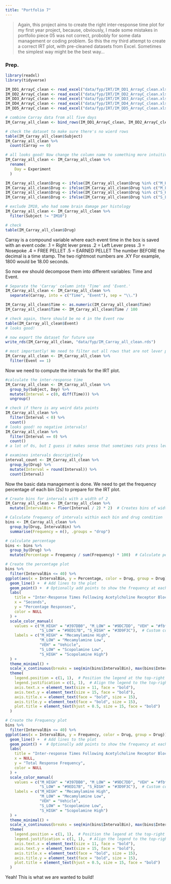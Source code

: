 ```yaml
---
title: "Portfolio 7"
---
```


> Again, this project aims to create the right inter-response time plot for my first year project, because, obviously, I made some mistakes in portfolio piece 05 was not correct, probobly for some data management or coding problem. So this the my third attempt to create a correct IRT plot, with pre-cleaned datasets from Excel. Sometimes the simplest way might be the best way...

### Prep.

```r
library(readxl)
library(tidyverse)

IM_DD1_ArrayC_clean <- read_excel("data/fyp/IRT/IM_DD1_ArrayC_clean.xlsx")
IM_DD2_ArrayC_clean <- read_excel("data/fyp/IRT/IM_DD2_ArrayC_clean.xlsx")
IM_DD3_ArrayC_clean <- read_excel("data/fyp/IRT/IM_DD3_ArrayC_clean.xlsx")
IM_DD4_ArrayC_clean <- read_excel("data/fyp/IRT/IM_DD4_ArrayC_clean.xlsx")
IM_DD5_ArrayC_clean <- read_excel("data/fyp/IRT/IM_DD5_ArrayC_clean.xlsx")
```

```r
# combine Carray data from all five days
IM_Carray_all_clean <- bind_rows(IM_DD1_ArrayC_clean, IM_DD2_ArrayC_clean, IM_DD3_ArrayC_clean, IM_DD4_ArrayC_clean, IM_DD5_ArrayC_clean)

# check the dataset to make sure there's no wierd rows
table(IM_Carray_all_clean$Subject)
IM_Carray_all_clean %>%
  count(Carray == 0)

# all looks good! Now change the column name to something more intuitive
IM_Carray_all_clean <- IM_Carray_all_clean %>%
  rename(
    Day = Experiment
  )
```

```r
IM_Carray_all_clean$Drug <- ifelse(IM_Carray_all_clean$Drug %in% c("M_HI", "MEC_HI", "MEC-HI"), "M_HIGH", IM_Carray_all_clean$Drug)
IM_Carray_all_clean$Drug <- ifelse(IM_Carray_all_clean$Drug %in% c("M_LO", "MEC_LO", "MEC-LO", "MEC-LOW"), "M_LOW", IM_Carray_all_clean$Drug)
IM_Carray_all_clean$Drug <- ifelse(IM_Carray_all_clean$Drug %in% c("S_HI", "SCOP_HI", "SCOP-HI"), "S_HIGH", IM_Carray_all_clean$Drug)
IM_Carray_all_clean$Drug <- ifelse(IM_Carray_all_clean$Drug %in% c("S_LO", "SCOP_LO", "SCOP-LOW", "SCP-LOW", "SCOP-LO"), "S_LOW", IM_Carray_all_clean$Drug)

# exclude IM10, who had some brain damage per histology
IM_Carray_all_clean <- IM_Carray_all_clean %>%
  filter(Subject != "IM10")

# check
table(IM_Carray_all_clean$Drug)
```

Carray is a compound variable where each event time in the box is saved with an event code:
.1 = Right lever press
.2 = Left Lever press
.3 = Nosepoke
.4 = FREE PELLET
.5 = EARNED PELLET
The number BEFORE the decimal is a time stamp. The two rightmost numbers are .XY
For example, 1800 would be 18.00 seconds.

So now ew should decompose them into different variables: Time and Event.

```r
# Separate the 'Carray' column into 'Time' and 'Event.'
IM_Carray_all_clean <- IM_Carray_all_clean %>%
  separate(Carray, into = c("Time", "Event"), sep = "\\.")

IM_Carray_all_clean$Time <- as.numeric(IM_Carray_all_clean$Time)
IM_Carray_all_clean$Time <- IM_Carray_all_clean$Time / 100

# check again, there should be no 4 in the Event row
table(IM_Carray_all_clean$Event)
# looks good!

# now export the dataset for future use
write_rds(IM_Carray_all_clean, "data/fyp/IM_Carray_all_clean.rds")

# most importantly! We need to filter out all rows that are not lever presses! Forgetting to do so before caused me to plot the wrong plot! Because I treated all events as lever presses!
IM_Carray_all_clean <- IM_Carray_all_clean %>%
  filter(Event == 1)
```

Now we need to compute the intervals for the IRT plot.
```r
#calculate the inter-response time
IM_Carray_all_clean <- IM_Carray_all_clean %>%
  group_by(Subject, Day) %>%
  mutate(Interval = c(0, diff(Time))) %>%
  ungroup()

# check if there is any weird data points 
IM_Carray_all_clean %>%
  filter(Interval < 0) %>%
  count()
# looks good! no negative intervals!
IM_Carray_all_clean %>%
  filter(Interval == 0) %>%
  count()
# a lot of 0s, but I guess it makes sense that sometimes rats press levers a few times in a row

# examines intervals descriptively
interval_count <- IM_Carray_all_clean %>%
  group_by(Drug) %>%
  mutate(Interval = round(Interval)) %>%
  count(Interval)
```

Now the basic data management is done. We need to get the frequency percentage of each bin (2s) to prepare for the IRT plot.

```r
# Create bins for intervals with a width of 2
IM_Carray_all_clean <- IM_Carray_all_clean %>%
  mutate(IntervalBin = floor(Interval / 2) * 2)  # Creates bins of width 2

# Calculate frequency of intervals within each bin and drug condition
bins <- IM_Carray_all_clean %>%
  group_by(Drug, IntervalBin) %>%
  summarise(Frequency = n(), .groups = "drop")

# calculate percentage
bins <- bins %>%
  group_by(Drug) %>%
  mutate(Percentage = Frequency / sum(Frequency) * 100)  # Calculate percentage
```

```r
# Create the percentage plot
bins %>%
  filter(IntervalBin <= 40) %>%
ggplot(aes(x = IntervalBin, y = Percentage, color = Drug, group = Drug)) +
  geom_line() +  # Add lines to the plot
  geom_point() +  # Optionally add points to show the frequency at each bin
  labs(
    title = "Inter-Response Times Following Acetylcholine Receptor Blockade",
    x = "Seconds",
    y = "Percentage Responses",
    color = NULL
  ) +
  scale_color_manual(
    values = c("M_HIGH" = "#397DB0", "M_LOW" = "#9DC7DD", "VEH" = "#fbf0d9", 
               "S_LOW" = "#9ED17B", "S_HIGH" = "#3D9F3C"),  # Custom colors
    labels = c("M_HIGH" = "Mecamylamine High", 
               "M_LOW" = "Mecamylamine Low", 
               "VEH" = "Vehicle", 
               "S_LOW" = "Scopolamine Low", 
               "S_HIGH" = "Scopolamine High")
  ) +
  theme_minimal() +
  scale_x_continuous(breaks = seq(min(bins$IntervalBin), max(bins$IntervalBin), by = 2)) +  # Set x-axis breaks at intervals of 2
  theme(
    legend.position = c(1, 1),  # Position the legend at the top-right corner
    legend.justification = c(1, 1),  # Align the legend to the top-right corner
    axis.text.x = element_text(size = 11, face = "bold"), 
    axis.text.y = element_text(size = 15, face = "bold"),  
    axis.title.x = element_text(face = "bold", size = 15), 
    axis.title.y = element_text(face = "bold", size = 15), 
    plot.title = element_text(hjust = 0.5, size = 15, face = "bold")
  )

# Create the Frequency plot
bins %>%
  filter(IntervalBin <= 40) %>%
ggplot(aes(x = IntervalBin, y = Frequency, color = Drug, group = Drug)) +
  geom_line() +  # Add lines to the plot
  geom_point() +  # Optionally add points to show the frequency at each bin
  labs(
    title = "Inter-response Times Following Acetylcholine Receptor Blockade",
    x = NULL,
    y = "Total Response Frequency",
    color = NULL
  ) +
  scale_color_manual(
    values = c("M_HIGH" = "#397DB0", "M_LOW" = "#9DC7DD", "VEH" = "#fbf0d9", 
               "S_LOW" = "#9ED17B", "S_HIGH" = "#3D9F3C"),  # Custom colors
    labels = c("M_HIGH" = "Mecamylamine High", 
               "M_LOW" = "Mecamylamine Low", 
               "VEH" = "Vehicle", 
               "S_LOW" = "Scopolamine Low", 
               "S_HIGH" = "Scopolamine High")
  ) +
  theme_minimal() +
  scale_x_continuous(breaks = seq(min(bins$IntervalBin), max(bins$IntervalBin), by = 2)) +  # Set x-axis breaks at intervals of 2
  theme(
    legend.position = c(1, 1),  # Position the legend at the top-right corner
    legend.justification = c(1, 1),  # Align the legend to the top-right corner
    axis.text.x = element_text(size = 11, face = "bold"), 
    axis.text.y = element_text(size = 15, face = "bold"),  
    axis.title.x = element_text(face = "bold", size = 15), 
    axis.title.y = element_text(face = "bold", size = 15), 
    plot.title = element_text(hjust = 0.5, size = 15, face = "bold")
  )
```

Yeah! This is what we are wanted to build!